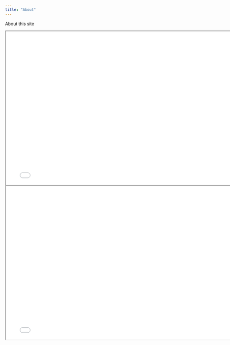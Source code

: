 ```yaml
---
title: "About"
---
```


About this site

```{=html}
<iframe width="780" height="500" src="../slides/slides.html" title="Presentation Test"></iframe>
```

```{=html}
<iframe width="780" height="500" src="static/slides.html" title="Presentation Test"></iframe>
```
